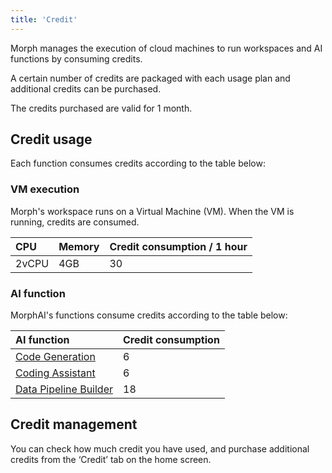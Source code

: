 ```yaml
---
title: 'Credit'
---
```


Morph manages the execution of cloud machines to run workspaces and AI functions by consuming credits.

A certain number of credits are packaged with each usage plan and additional credits can be purchased.

<Warning>The credits purchased are valid for 1 month.</Warning>

## Credit usage

Each function consumes credits according to the table below:

### VM execution

Morph's workspace runs on a Virtual Machine (VM). When the VM is running, credits are consumed.

| CPU | Memory | Credit consumption / 1 hour |
| :--- | :--- | :--- |
| 2vCPU | 4GB | 30 |

### AI function

MorphAI's functions consume credits according to the table below:

| AI function | Credit consumption |
| :--- | :--- |
| [Code Generation](/docs/en/morph-ai/code-generation) | 6 |
| [Coding Assistant](/docs/en/morph-ai/code-assistant) | 6 |
| [Data Pipeline Builder](/docs/en/morph-ai/data-pipeline-builder) | 18 |

## Credit management

You can check how much credit you have used, and purchase additional credits from the ‘Credit’ tab on the home screen.